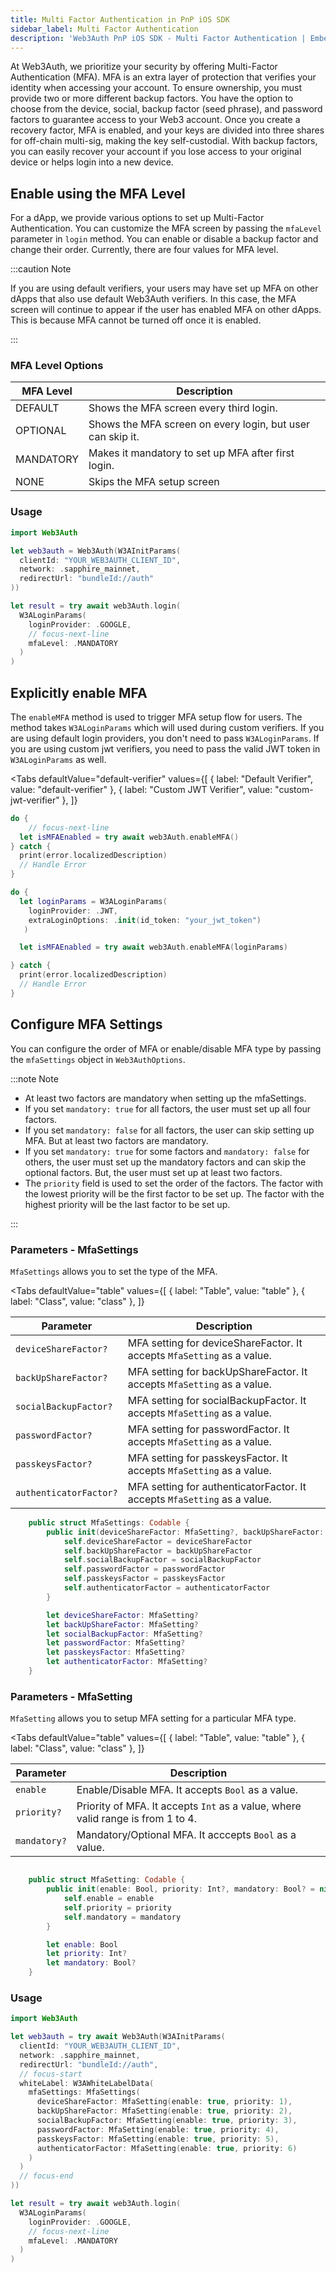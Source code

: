 ```yaml
---
title: Multi Factor Authentication in PnP iOS SDK
sidebar_label: Multi Factor Authentication
description: 'Web3Auth PnP iOS SDK - Multi Factor Authentication | Embedded Wallets'
---
```



At Web3Auth, we prioritize your security by offering Multi-Factor Authentication (MFA). MFA is an extra layer of protection that verifies your identity when accessing your account. To ensure ownership, you must provide two or more different backup factors. You have the option to choose from the device, social, backup factor (seed phrase), and password factors to guarantee access to your Web3 account. Once you create a recovery factor, MFA is enabled, and your keys are divided into three shares for off-chain multi-sig, making the key self-custodial. With backup factors, you can easily recover your account if you lose access to your original device or helps login into a new device.

<MFAMinimumPlan />

## Enable using the MFA Level

For a dApp, we provide various options to set up Multi-Factor Authentication. You can customize the MFA screen by passing the `mfaLevel` parameter in `login` method. You can enable or disable a backup factor and change their order. Currently, there are four values for MFA level.

:::caution Note

If you are using default verifiers, your users may have set up MFA on other dApps that also use default Web3Auth verifiers. In this case, the MFA screen will continue to appear if the user has enabled MFA on other dApps. This is because MFA cannot be turned off once it is enabled.

:::

### MFA Level Options

| MFA Level | Description                                                |
| --------- | ---------------------------------------------------------- |
| DEFAULT   | Shows the MFA screen every third login.                    |
| OPTIONAL  | Shows the MFA screen on every login, but user can skip it. |
| MANDATORY | Makes it mandatory to set up MFA after first login.        |
| NONE      | Skips the MFA setup screen                                 |

### Usage

```swift
import Web3Auth

let web3auth = Web3Auth(W3AInitParams(
  clientId: "YOUR_WEB3AUTH_CLIENT_ID",
  network: .sapphire_mainnet,
  redirectUrl: "bundleId://auth"
))

let result = try await web3Auth.login(
  W3ALoginParams(
    loginProvider: .GOOGLE,
    // focus-next-line
    mfaLevel: .MANDATORY
  )
)
```

## Explicitly enable MFA

The `enableMFA` method is used to trigger MFA setup flow for users. The method takes `W3ALoginParams` which will used during custom verifiers. If you are using default login providers, you don't need to pass `W3ALoginParams`. If you are using custom jwt verifiers, you need to pass the valid JWT token in `W3ALoginParams` as well.

<Tabs
  defaultValue="default-verifier"
  values={[
    { label: "Default Verifier", value: "default-verifier" },
    { label: "Custom JWT Verifier", value: "custom-jwt-verifier" },
  ]}
>

<TabItem value = "default-verifier">

```swift
do {
	// focus-next-line
  let isMFAEnabled = try await web3Auth.enableMFA()
} catch {
  print(error.localizedDescription)
  // Handle Error
}
```

</TabItem>

<TabItem value = "custom-jwt-verifier">

```swift
do {
  let loginParams = W3ALoginParams(
    loginProvider: .JWT,
    extraLoginOptions: .init(id_token: "your_jwt_token")
   )

  let isMFAEnabled = try await web3Auth.enableMFA(loginParams)

} catch {
  print(error.localizedDescription)
  // Handle Error
}

```

</TabItem>
</Tabs>

## Configure MFA Settings

You can configure the order of MFA or enable/disable MFA type by passing the `mfaSettings` object in `Web3AuthOptions`.

:::note Note

- At least two factors are mandatory when setting up the mfaSettings.
- If you set `mandatory: true` for all factors, the user must set up all four factors.
- If you set `mandatory: false` for all factors, the user can skip setting up MFA. But at least two factors are mandatory.
- If you set `mandatory: true` for some factors and `mandatory: false` for others, the user must set up the mandatory factors and can skip the optional factors. But, the user must set up at least two factors.
- The `priority` field is used to set the order of the factors. The factor with the lowest priority will be the first factor to be set up. The factor with the highest priority will be the last factor to be set up.

:::

### Parameters - MfaSettings

`MfaSettings` allows you to set the type of the MFA.

<Tabs
  defaultValue="table"
  values={[
    { label: "Table", value: "table" },
    { label: "Class", value: "class" },
  ]}
>

<TabItem value="table">

| Parameter | Description |
| --- | --- |
| `deviceShareFactor?` | MFA setting for deviceShareFactor. It accepts `MfaSetting` as a value. |
| `backUpShareFactor?` | MFA setting for backUpShareFactor. It accepts `MfaSetting` as a value. |
| `socialBackupFactor?` | MFA setting for socialBackupFactor. It accepts `MfaSetting` as a value. |
| `passwordFactor?` | MFA setting for passwordFactor. It accepts `MfaSetting` as a value. |
| `passkeysFactor?` | MFA setting for passkeysFactor. It accepts `MfaSetting` as a value. |
| `authenticatorFactor?` | MFA setting for authenticatorFactor. It accepts `MfaSetting` as a value. |

</TabItem>

<TabItem value="class">

```swift
	public struct MfaSettings: Codable {
        public init(deviceShareFactor: MfaSetting?, backUpShareFactor: MfaSetting?, socialBackupFactor: MfaSetting?, passwordFactor: MfaSetting?, passkeysFactor: MfaSetting?, authenticatorFactor: MfaSetting?) {
            self.deviceShareFactor = deviceShareFactor
            self.backUpShareFactor = backUpShareFactor
            self.socialBackupFactor = socialBackupFactor
            self.passwordFactor = passwordFactor
            self.passkeysFactor = passkeysFactor
            self.authenticatorFactor = authenticatorFactor
        }

        let deviceShareFactor: MfaSetting?
        let backUpShareFactor: MfaSetting?
        let socialBackupFactor: MfaSetting?
        let passwordFactor: MfaSetting?
        let passkeysFactor: MfaSetting?
        let authenticatorFactor: MfaSetting?
    }
```

</TabItem>
</Tabs>

### Parameters - MfaSetting

`MfaSetting` allows you to setup MFA setting for a particular MFA type.

<Tabs
  defaultValue="table"
  values={[
    { label: "Table", value: "table" },
    { label: "Class", value: "class" },
  ]}
>

<TabItem value="table">

| Parameter    | Description                                                                     |
| ------------ | ------------------------------------------------------------------------------- |
| `enable`     | Enable/Disable MFA. It accepts `Bool` as a value.                               |
| `priority?`  | Priority of MFA. It accepts `Int` as a value, where valid range is from 1 to 4. |
| `mandatory?` | Mandatory/Optional MFA. It acccepts `Bool` as a value.                          |

</TabItem>

<TabItem value="class">

```swift

    public struct MfaSetting: Codable {
        public init(enable: Bool, priority: Int?, mandatory: Bool? = nil) {
            self.enable = enable
            self.priority = priority
            self.mandatory = mandatory
        }

        let enable: Bool
        let priority: Int?
        let mandatory: Bool?
    }

```

</TabItem>
</Tabs>

### Usage

```swift
import Web3Auth

let web3auth = try await Web3Auth(W3AInitParams(
  clientId: "YOUR_WEB3AUTH_CLIENT_ID",
  network: .sapphire_mainnet,
  redirectUrl: "bundleId://auth",
  // focus-start
  whiteLabel: W3AWhiteLabelData(
    mfaSettings: MfaSettings(
      deviceShareFactor: MfaSetting(enable: true, priority: 1),
      backUpShareFactor: MfaSetting(enable: true, priority: 2),
      socialBackupFactor: MfaSetting(enable: true, priority: 3),
      passwordFactor: MfaSetting(enable: true, priority: 4),
      passkeysFactor: MfaSetting(enable: true, priority: 5),
      authenticatorFactor: MfaSetting(enable: true, priority: 6)
    )
  )
  // focus-end
))

let result = try await web3Auth.login(
  W3ALoginParams(
    loginProvider: .GOOGLE,
    // focus-next-line
    mfaLevel: .MANDATORY
  )
)
```

